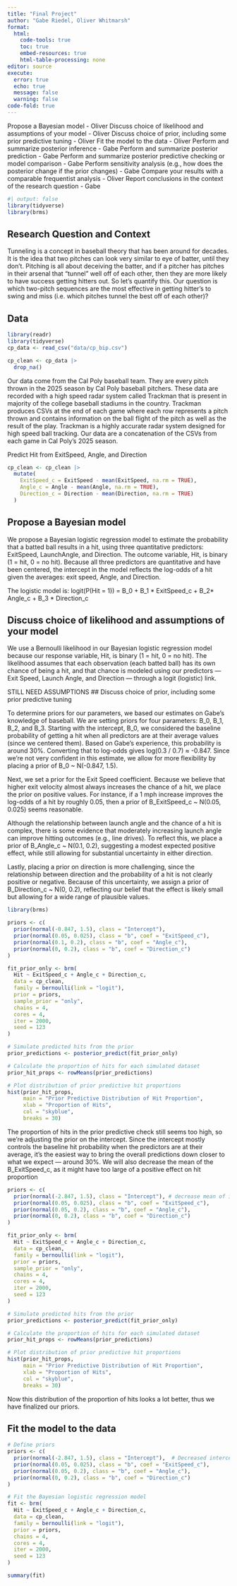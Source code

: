 ```yaml
---
title: "Final Project"
author: "Gabe Riedel, Oliver Whitmarsh"
format: 
  html:
    code-tools: true
    toc: true
    embed-resources: true
    html-table-processing: none
editor: source
execute: 
  error: true
  echo: true
  message: false
  warning: false
code-fold: true
---
```



Propose a Bayesian model - Oliver
Discuss choice of likelihood and assumptions of your model - Oliver
Discuss choice of prior, including some prior predictive tuning - Oliver
Fit the model to the data - Oliver
Perform and summarize posterior inference - Gabe
Perform and summarize posterior prediction - Gabe
Perform and summarize posterior predictive checking or model comparison - Gabe
Perform sensitivity analysis (e.g., how does the posterior change if the prior changes) - Gabe
Compare your results with a comparable frequentist analysis - Oliver
Report conclusions in the context of the research question - Gabe


```r
#| output: false
library(tidyverse)
library(brms)
```


## Research Question and Context

Tunneling is a concept in baseball theory that has been around for decades. It is the idea that two pitches can look very similar to eye of batter, until they don't. Pitching is all about deceiving the batter, and if a pitcher has pitches in their arsenal that "tunnel" well off of each other, then they are more likely to have success getting hitters out. So let's quantify this. Our question is which two-pitch sequences are the most effective in getting hitter's to swing and miss (i.e. which pitches tunnel the best off of each other)?  

## Data

```r
library(readr)
library(tidyverse)
cp_data <- read_csv("data/cp_bip.csv")
```

```r

cp_clean <- cp_data |>
  drop_na()
```

Our data come from the Cal Poly baseball team. They are every pitch thrown in the 2025 season by Cal Poly baseball pitchers. These data are recorded with a high speed radar system called Trackman that is present in majority of the college baseball stadiums in the country. Trackman produces CSVs at the end of each game where each row represents a pitch thrown and contains information on the ball flight of the pitch as well as the result of the play. Trackman is a highly accurate radar system designed for high speed ball tracking. Our data are a concatenation of the CSVs from each game in Cal Poly's 2025 season.


Predict Hit from ExitSpeed, Angle, and Direction
```r
cp_clean <- cp_clean |>
  mutate(
    ExitSpeed_c = ExitSpeed - mean(ExitSpeed, na.rm = TRUE),
    Angle_c = Angle - mean(Angle, na.rm = TRUE),
    Direction_c = Direction - mean(Direction, na.rm = TRUE)
  )

```

## Propose a Bayesian model
We propose a Bayesian logistic regression model to estimate the probability that a batted ball results in a hit, using three quantitative predictors: ExitSpeed, LaunchAngle, and Direction. The outcome variable, Hit, is binary (1 = hit, 0 = no hit). Because all three predictors are quantitative and have been centered, the intercept in the model reflects the log-odds of a hit given the averages: exit speed, Angle, and Direction.  

The logistic model is: 
logit(P(Hit = 1)) = B_0 + B_1 * ExitSpeed_c + B_2* Angle_c + B_3 * Direction_c

## Discuss choice of likelihood and assumptions of your model 
We use a Bernoulli likelihood in our Bayesian logistic regression model because our response variable, Hit, is binary (1 = hit, 0 = no hit). The likelihood assumes that each observation (each batted ball) has its own chance of being a hit, and that chance is modeled using our predictors — Exit Speed, Launch Angle, and Direction — through a logit (logistic) link.

STILL NEED ASSUMPTIONS
## Discuss choice of prior, including some prior predictive tuning 

To determine priors for our parameters, we based our estimates on Gabe’s knowledge of baseball. We are setting priors for four parameters: B_0, B_1, B_2, and B_3. Starting with the intercept, B_0, we considered the baseline probability of getting a hit when all predictors are at their average values (since we centered them). Based on Gabe’s experience, this probability is around 30%. Converting that to log-odds gives log(0.3 / 0.7) ≈ -0.847. Since we’re not very confident in this estimate, we allow for more flexibility by placing a prior of B_0 ~ N(-0.847, 1.5).

Next, we set a prior for the Exit Speed coefficient. Because we believe that higher exit velocity almost always increases the chance of a hit, we place the prior on positive values. For instance, if a 1 mph increase improves the log-odds of a hit by roughly 0.05, then a prior of B_ExitSpeed_c ~ N(0.05, 0.025) seems reasonable.

Although the relationship between launch angle and the chance of a hit is complex, there is some evidence that moderately increasing launch angle can improve hitting outcomes (e.g., line drives). To reflect this, we place a prior of B_Angle_c ~ N(0.1, 0.2), suggesting a modest expected positive effect, while still allowing for substantial uncertainty in either direction.

Lastly, placing a prior on direction is more challenging, since the relationship between direction and the probability of a hit is not clearly positive or negative. Because of this uncertainty, we assign a prior of B_Direction_c ~ N(0, 0.2), reflecting our belief that the effect is likely small but allowing for a wide range of plausible values.
```r
library(brms)

priors <- c(
  prior(normal(-0.847, 1.5), class = "Intercept"),
  prior(normal(0.05, 0.025), class = "b", coef = "ExitSpeed_c"),
  prior(normal(0.1, 0.2), class = "b", coef = "Angle_c"),
  prior(normal(0, 0.2), class = "b", coef = "Direction_c")
)

fit_prior_only <- brm(
  Hit ~ ExitSpeed_c + Angle_c + Direction_c,
  data = cp_clean,  
  family = bernoulli(link = "logit"),
  prior = priors,
  sample_prior = "only",
  chains = 4,
  cores = 4,
  iter = 2000,
  seed = 123
)


```
```r
# Simulate predicted hits from the prior
prior_predictions <- posterior_predict(fit_prior_only)

# Calculate the proportion of hits for each simulated dataset
prior_hit_props <- rowMeans(prior_predictions)

# Plot distribution of prior predictive hit proportions
hist(prior_hit_props,
     main = "Prior Predictive Distribution of Hit Proportion",
     xlab = "Proportion of Hits",
     col = "skyblue",
     breaks = 30)

```
The proportion of hits in the prior predictive check still seems too high, so we’re adjusting the prior on the intercept. Since the intercept mostly controls the baseline hit probability when the predictors are at their average, it’s the easiest way to bring the overall predictions down closer to what we expect — around 30%. We will also decrease the mean of the B_ExitSpeed_c, as it might have too large of a positive effect on hit proportion 

```r
priors <- c(
  prior(normal(-2.847, 1.5), class = "Intercept"), # decrease mean of intercept by 2
  prior(normal(0.05, 0.025), class = "b", coef = "ExitSpeed_c"),
  prior(normal(0.05, 0.2), class = "b", coef = "Angle_c"),
  prior(normal(0, 0.2), class = "b", coef = "Direction_c")
)

fit_prior_only <- brm(
  Hit ~ ExitSpeed_c + Angle_c + Direction_c,
  data = cp_clean,  
  family = bernoulli(link = "logit"),
  prior = priors,
  sample_prior = "only",
  chains = 4,
  cores = 4,
  iter = 2000,
  seed = 123
)


```
```r
# Simulate predicted hits from the prior
prior_predictions <- posterior_predict(fit_prior_only)

# Calculate the proportion of hits for each simulated dataset
prior_hit_props <- rowMeans(prior_predictions)

# Plot distribution of prior predictive hit proportions
hist(prior_hit_props,
     main = "Prior Predictive Distribution of Hit Proportion",
     xlab = "Proportion of Hits",
     col = "skyblue",
     breaks = 30)
```
Now this distribution of the proportion of hits looks a lot better, thus we have finalized our priors. 

## Fit the model to the data

```r
# Define priors
priors <- c(
  prior(normal(-2.847, 1.5), class = "Intercept"),  # Decreased intercept mean
  prior(normal(0.05, 0.025), class = "b", coef = "ExitSpeed_c"),
  prior(normal(0.05, 0.2), class = "b", coef = "Angle_c"),
  prior(normal(0, 0.2), class = "b", coef = "Direction_c")
)

# Fit the Bayesian logistic regression model
fit <- brm(
  Hit ~ ExitSpeed_c + Angle_c + Direction_c,
  data = cp_clean,
  family = bernoulli(link = "logit"),
  prior = priors,
  chains = 4,
  cores = 4,
  iter = 2000,
  seed = 123
)

```
```r
summary(fit)
```

